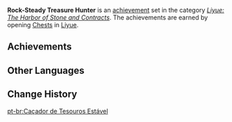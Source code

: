 {{Achievement Set Infobox
|title        = 
|primogems    = {{Achievement/Primogems|Rock-Steady Treasure Hunter}}
|total        = {{Achievement/Total|Rock-Steady Treasure Hunter}}
|category     = Liyue: The Harbor of Stone and Contracts
}}
'''Rock-Steady Treasure Hunter''' is an [[achievement]] set in the category ''[[Liyue: The Harbor of Stone and Contracts]]''. The achievements are earned by opening [[Chests]] in [[Liyue]].

==Achievements==
{{Achievements by Category Table|Rock-Steady Treasure Hunter}}
<!--
==Notes==

==Trivia==
-->
==Other Languages==
{{Other Languages
|en      = Rock-Steady Treasure Hunter
|zhs     = 磐岩的寻宝者
|zhs_rm  = Pányán de Xún​bǎozhě
|zht     = 磐岩的尋寶者
|zht_rm  = Pányán de Xún​bǎozhě
|zh_tl   = 
|ja      = 磐岩のトレジャーハンター
|ja_rm   = Bangan no Torejaa Hantaa
|ja_tl   = 
|ko      = 반암의 트레저헌터
|ko_rm   = Banam-ui Teurejeoheonteo
|ko_tl   = Treasure Hunter of Porphyry
|es      = Cazador de tesoros firme como la roca
|es_tl   = Treasure Hunter Firm as the Rock
|fr      = Chasse aux trésors sur les terres rocheuses
|fr_tl   = Treasure Hunting on the Rocky Lands
|ru      = В поисках сокровищ камня
|ru_tl   = Searching for Rock Treasures
|th      = นักล่าสมบัติผู้มั่นคงดุจหินผา
|th_rm   = 
|th_tl   = 
|vi      = Thợ Săn Kho Báu Bàn Nham
|vi_tl   = 
|de      = Auf Schatzsuche den Felsen hinterher
|de_tl   = On Treasure Hunt Following the Rocks
|id      = Pemburu Harta Seteguh Batu
|id_tl   = Rock-Steady Treasure Hunter
|pt      = Caçador de Tesouros Estável
|pt_tl   = 
|tr      = Kaya Gibi Sağlam Hazine Avcısı
|tr_tl   = 
|it      = Caccia al tesoro nella Terra della Roccia
|it_tl   = 
}}

==Change History==
{{Change History|1.0}}
<!--
==References==
{{Reflist}}
-->

[[pt-br:Caçador de Tesouros Estável]]